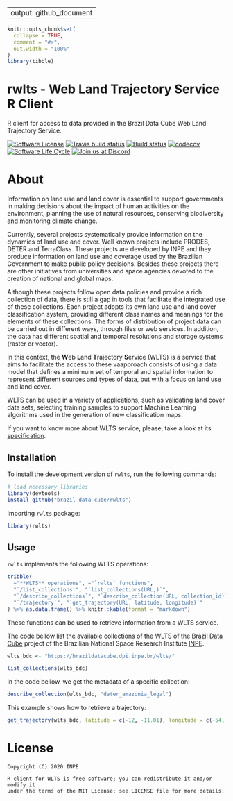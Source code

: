 
---
output: github_document
---

<!-- README.md is generated from README.Rmd. Please edit that file -->


```r
knitr::opts_chunk$set(
  collapse = TRUE,
  comment = "#>",
  out.width = "100%"
)
library(tibble)
```

# rwlts - Web Land Trajectory Service R Client

R client for access to data provided in the Brazil Data Cube Web Land Trajectory Service.

<!-- badges: start -->

[![Software
License](https://img.shields.io/badge/license-MIT-green)](https://github.com/brazil-data-cube/rstac/blob/master/LICENSE)
[![Travis build status](https://api.travis-ci.com/OldLipe/rwlts.svg?)](https://travis-ci.com/OldLipe/rwlts)
[![Build status](https://ci.appveyor.com/api/projects/status/qp5ohssj328vynh0?svg=true)](https://ci.appveyor.com/project/OldLipe/rwlts)
[![codecov](https://codecov.io/gh/OldLipe/rwlts/branch/main/graph/badge.svg?)](https://codecov.io/gh/OldLipe/rwlts)
[![Software Life
Cycle](https://img.shields.io/badge/lifecycle-experimental-orange.svg)](https://www.tidyverse.org/lifecycle/#experimental)
[![Join us at
Discord](https://img.shields.io/discord/689541907621085198?logo=discord&logoColor=ffffff&color=7389D8)](https://discord.com/channels/689541907621085198#)
<!-- badges: end -->

About
=====

Information on land use and land cover is essential to support governments in making decisions about the impact of human activities on the environment, planning the use of natural resources, conserving biodiversity and monitoring climate change.

Currently, several projects systematically provide information on the dynamics of land use and cover. Well known projects include PRODES, DETER and TerraClass.
These projects are developed by INPE and they produce information on land use and coverage used by the Brazilian Government to make public policy decisions.
Besides these projects there are other initiatives from universities and space agencies devoted to the creation of national and global maps.

Although these projects follow open data policies and provide a rich collection of data, there is still a gap in tools that facilitate the integrated use of these collections. Each project adopts its own land use and land cover classification system, providing different class names and meanings for the elements of these collections. The forms of distribution of project data can be carried out in different ways, through files or web services. In addition, the data has different spatial and temporal resolutions and storage systems (raster or vector).

In this context, the **W**eb **L**and **T**rajectory **S**ervice (WLTS) is a service that aims to facilitate the access to these vaapproach consists of using a data model that defines a minimum set of temporal and spatial information to represent different sources and types of data, but with a focus on land use and land cover.

WLTS can be used in a variety of applications, such as validating land cover data sets, selecting training samples to support Machine Learning algorithms used in the generation of new classification maps.

If you want to know more about WLTS service, please, take a look at its [specification](https://github.com/brazil-data-cube/wlts-spec).


## Installation

To install the development version of `rwlts`, run the following commands:

``` R
# load necessary libraries
library(devtools)
install_github("brazil-data-cube/rwlts")
```

Importing `rwlts` package:

``` R
library(rwlts)
```

## Usage

`rwlts` implements the following WLTS operations:

```R
tribble(
  ~"**WLTS** operations", ~"`rwlts` functions",
  "`/list_collections`", "`list_collections(URL,)`",
  "`/describe_collections`", "`describe_collection(URL, collection_id)`",
  "`/trajectory`", "`get_trajectory(URL, latitude, longitude)`"
) %>% as.data.frame() %>% knitr::kable(format = "markdown")
```

These functions can be used to retrieve information from a WLTS service.

The code bellow list the available
collections of the WLTS of the [Brazil Data
Cube](http://brazildatacube.org/) project of the Brazilian National Space Research Institute [INPE](http://www.inpe.br/).

``` R
wlts_bdc <- "https://brazildatacube.dpi.inpe.br/wlts/"

list_collections(wlts_bdc)
```


In the code bellow, we get the metadata of a specific collection:

``` R
describe_collection(wlts_bdc, "deter_amazonia_legal")
```

This example shows how to retrieve a trajectory:

``` R

get_trajectory(wlts_bdc, latitude = c(-12, -11.01), longitude = c(-54, -54), collections = "mapbiomas5_amazonia")

```

License
=======

    Copyright (C) 2020 INPE.

    R client for WLTS is free software; you can redistribute it and/or modify it
    under the terms of the MIT License; see LICENSE file for more details.
